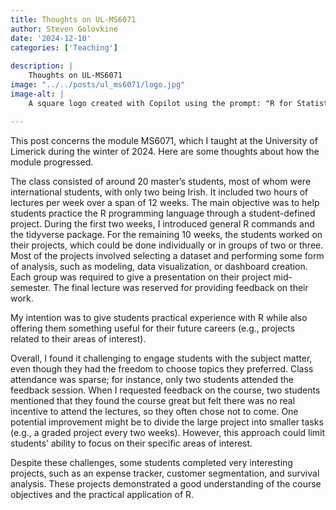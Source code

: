 ```yaml
---
title: Thoughts on UL-MS6071
author: Steven Golovkine
date: '2024-12-10'
categories: ['Teaching']
  
description: |
    Thoughts on UL-MS6071
image: "../../posts/ul_ms6071/logo.jpg"
image-alt: |
    A square logo created with Copilot using the prompt: "R for Statistical Data Science".

---
```


This post concerns the module MS6071, which I taught at the University of Limerick during the winter of 2024. Here are some thoughts about how the module progressed.

The class consisted of around 20 master’s students, most of whom were international students, with only two being Irish. It included two hours of lectures per week over a span of 12 weeks. The main objective was to help students practice the R programming language through a student-defined project. During the first two weeks, I introduced general R commands and the tidyverse package. For the remaining 10 weeks, the students worked on their projects, which could be done individually or in groups of two or three. Most of the projects involved selecting a dataset and performing some form of analysis, such as modeling, data visualization, or dashboard creation. Each group was required to give a presentation on their project mid-semester. The final lecture was reserved for providing feedback on their work.

My intention was to give students practical experience with R while also offering them something useful for their future careers (e.g., projects related to their areas of interest).

Overall, I found it challenging to engage students with the subject matter, even though they had the freedom to choose topics they preferred. Class attendance was sparse; for instance, only two students attended the feedback session. When I requested feedback on the course, two students mentioned that they found the course great but felt there was no real incentive to attend the lectures, so they often chose not to come. One potential improvement might be to divide the large project into smaller tasks (e.g., a graded project every two weeks). However, this approach could limit students' ability to focus on their specific areas of interest.

Despite these challenges, some students completed very interesting projects, such as an expense tracker, customer segmentation, and survival analysis. These projects demonstrated a good understanding of the course objectives and the practical application of R.

